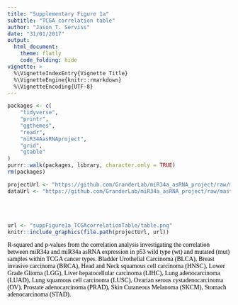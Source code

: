 ```yaml
---
title: "Supplementary Figure 1a"
subtitle: "TCGA correlation table"
author: "Jason T. Serviss"
date: "31/01/2017"
output:
  html_document:
    theme: flatly
    code_folding: hide
vignette: >
  %\VignetteIndexEntry{Vignette Title}
  %\VignetteEngine{knitr::rmarkdown}
  %\VignetteEncoding{UTF-8}
---
```


<style> 
.caption { 
  color: Black; 
  font-family: "Times New Roman", Times, serif;
  font-size: 1.0em; 
}
</style>

```r

packages <- c(
    "tidyverse",
    "printr",
    "ggthemes",
    "readr",
    "miR34AasRNAproject",
    "grid",
    "gtable"
)
purrr::walk(packages, library, character.only = TRUE)
rm(packages)

```

```r

projectUrl <- "https://github.com/GranderLab/miR34a_asRNA_project/raw/master/inst/"
dataUrl <- "https://github.com/GranderLab/miR34a_asRNA_project/raw/master/data"

```

<br></br>

```r

url <- "suppFigure1a_TCGAcorrelationTable/table.png"
knitr::include_graphics(file.path(projectUrl, url))

```

<div class = "caption">
R-squared and p-values from the correlation analysis investigating the correlation between miR34a and miR34a asRNA expression in p53 wild type (wt) and mutated (mut) samples within TCGA cancer types. Bladder Urothelial Carcinoma (BLCA), Breast invasive carcinoma (BRCA), Head and Neck squamous cell carcinoma (HNSC), Lower Grade Glioma (LGG), Liver hepatocellular carcinoma (LIHC), Lung adenocarcinoma (LUAD), Lung squamous cell carcinoma (LUSC), Ovarian serous cystadenocarcinoma (OV), Prostate adenocarcinoma (PRAD), Skin Cutaneous Melanoma (SKCM), Stomach adenocarcinoma (STAD).
</div>

<br></br><br></br>

